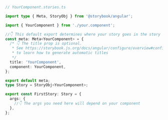 ```ts
// YourComponent.stories.ts

import type { Meta, StoryObj } from '@storybook/angular';

import { YourComponent } from './your.component';

//👇 This default export determines where your story goes in the story list
const meta: Meta<YourComponent> = {
  /* 👇 The title prop is optional.
   * See https://storybook.js.org/docs/angular/configure/overview#configure-story-loading
   * to learn how to generate automatic titles
   */
  title: 'YourComponent',
  component: YourComponent,
};

export default meta;
type Story = StoryObj<YourComponent>;

export const FirstStory: Story = {
  args: {
    //👇 The args you need here will depend on your component
  },
};
```
